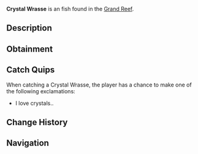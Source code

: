 {{FishInfobox
|image          = Crystal Wrasse.png
|rarity         = Unusual
|sea            = First Sea
|location       = [[Grand Reef]]
|sublocation    = 
|sources        = Fishing Rod
|radar_location = 
|xp             = 300
|weather        = 
|time           = 
|season         = 
|bait           = Insect
|base_weight    = 9
|base_value     = 450
|weight_range   = 5
|base_chance    = 12
|base_resil     = 65
}}
'''Crystal Wrasse''' is an {{Rarity|Unusual}} fish found in the [[Grand Reef]].

== Description ==
{{Description|A unique reef predator with transparent fins and a needle-like snout. They hunt by picking off small prey trapped in coral branches, using their pointed mouth to reach deep into crevices.|Bestiary Entry}}

== Obtainment ==
{{Fish Availability|
Grand Reef
|top_rods      = 
Krampus's Rod\93178.78\100205.44;
Magma Rod\89892.07\96670.88;
Leviathan's Fang Rod\83947.23\103410.01;
Great Rod of Oscar\82771.27\84823.26;
Plastic Rod\82129.42\88322.84;
Trident Rod\74888.09\97502.06;
Free Spirit Rod\73002.22\95046.72;
Flimsy Rod\48746.51\79409.46;
Training Rod\40542.29\86947.21;
Astralhook Rod\79026.91\84420.88;
Ethereal Prism Rod\78902.02\84525.56;
Seraphic Rod\76796.1\84507.32;
No-Life Rod\76673.89\86935.52;
Rod Of The Forgotten Fang\72032.45\81806.06;
Challenger's Rod\70193.91\81338.66;
Rod Of The Depths\65104.95\76488.79;
Zeus Rod\64424.24\75440.97;
Verdant Shear Rod\63541.17\74996.82;
Rod Of The Exalted One\63454.77\77897.33;
Blazebringer Rod\61133.44\71868.19;
Depthseeker Rod\58373.69\69604.66;
Avalanche Rod\52745.44\63208.61;
Volcanic Rod\50196.09\59669.16;
Steady Rod\19890.96\23270.84
|recommended   = Ethereal Prism Rod
}}

== Catch Quips ==
When catching a Crystal Wrasse, the player has a chance to make one of the following exclamations:
* I love crystals..

== Change History ==
{{Change History|{{subst:Current Version}}}}

== Navigation ==
{{Fish Navbox|Grand Reef}}